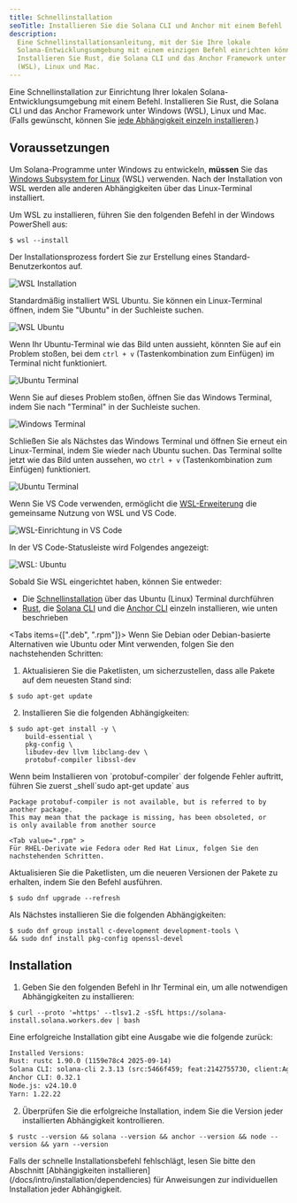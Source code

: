 ```yaml
---
title: Schnellinstallation
seoTitle: Installieren Sie die Solana CLI und Anchor mit einem Befehl
description:
  Eine Schnellinstallationsanleitung, mit der Sie Ihre lokale
  Solana-Entwicklungsumgebung mit einem einzigen Befehl einrichten können.
  Installieren Sie Rust, die Solana CLI und das Anchor Framework unter Windows
  (WSL), Linux und Mac.
---
```


Eine Schnellinstallation zur Einrichtung Ihrer lokalen
Solana-Entwicklungsumgebung mit einem Befehl. Installieren Sie Rust, die Solana
CLI und das Anchor Framework unter Windows (WSL), Linux und Mac. (Falls
gewünscht, können Sie
[jede Abhängigkeit einzeln installieren](/docs/intro/installation/dependencies).)

## Voraussetzungen

<Accordions>
<Accordion title="Windows">

Um Solana-Programme unter Windows zu entwickeln, **müssen** Sie das
[Windows Subsystem for Linux](https://learn.microsoft.com/de-de/windows/wsl/install)
(WSL) verwenden. Nach der Installation von WSL werden alle anderen
Abhängigkeiten über das Linux-Terminal installiert.

Um WSL zu installieren, führen Sie den folgenden Befehl in der Windows
PowerShell aus:

```terminal
$ wsl --install
```

Der Installationsprozess fordert Sie zur Erstellung eines
Standard-Benutzerkontos auf.

![WSL Installation](/assets/docs/intro/installation/wsl-install.png)

Standardmäßig installiert WSL Ubuntu. Sie können ein Linux-Terminal öffnen,
indem Sie "Ubuntu" in der Suchleiste suchen.

![WSL Ubuntu](/assets/docs/intro/installation/wsl-ubuntu-search.png)

Wenn Ihr Ubuntu-Terminal wie das Bild unten aussieht, könnten Sie auf ein
Problem stoßen, bei dem `ctrl + v` (Tastenkombination zum Einfügen) im Terminal
nicht funktioniert.

![Ubuntu Terminal](/assets/docs/intro/installation/wsl-ubuntu-terminal-1.png)

Wenn Sie auf dieses Problem stoßen, öffnen Sie das Windows Terminal, indem Sie
nach "Terminal" in der Suchleiste suchen.

![Windows Terminal](/assets/docs/intro/installation/wsl-windows-terminal.png)

Schließen Sie als Nächstes das Windows Terminal und öffnen Sie erneut ein
Linux-Terminal, indem Sie wieder nach Ubuntu suchen. Das Terminal sollte jetzt
wie das Bild unten aussehen, wo `ctrl + v` (Tastenkombination zum Einfügen)
funktioniert.

![Ubuntu Terminal](/assets/docs/intro/installation/wsl-ubuntu-terminal-2.png)

Wenn Sie VS Code verwenden, ermöglicht die
[WSL-Erweiterung](https://code.visualstudio.com/docs/remote/wsl-tutorial) die
gemeinsame Nutzung von WSL und VS Code.

![WSL-Einrichtung in VS Code](/assets/docs/intro/installation/wsl-vscode.png)

In der VS Code-Statusleiste wird Folgendes angezeigt:

![WSL: Ubuntu](/assets/docs/intro/installation/wsl-vscode-ubuntu.png)

Sobald Sie WSL eingerichtet haben, können Sie entweder:

- Die [Schnellinstallation](#installation) über das Ubuntu (Linux) Terminal
  durchführen
- [Rust](/docs/intro/installation/dependencies#install-rust), die
  [Solana CLI](/docs/intro/installation/dependencies#install-solana-cli) und die
  [Anchor CLI](/docs/intro/installation/dependencies#install-anchor-cli) einzeln
  installieren, wie unten beschrieben

</Accordion>
<Accordion title="Linux">

<Tabs items={[".deb", ".rpm"]}>
<Tab value=".deb" >
Wenn Sie Debian oder Debian-basierte Alternativen wie Ubuntu oder Mint verwenden, folgen Sie den nachstehenden Schritten:

1. Aktualisieren Sie die Paketlisten, um sicherzustellen, dass alle Pakete auf
   dem neuesten Stand sind:

```terminal
$ sudo apt-get update
```

2. Installieren Sie die folgenden Abhängigkeiten:

```terminal
$ sudo apt-get install -y \
    build-essential \
    pkg-config \
    libudev-dev llvm libclang-dev \
    protobuf-compiler libssl-dev
```

<Callout>
Wenn beim Installieren von `protobuf-compiler` der folgende Fehler auftritt, führen
Sie zuerst _shell`sudo apt-get update` aus

```
Package protobuf-compiler is not available, but is referred to by another package.
This may mean that the package is missing, has been obsoleted, or
is only available from another source
```

</Callout>

  </Tab>

    <Tab value=".rpm" >
    Für RHEL-Derivate wie Fedora oder Red Hat Linux, folgen Sie den nachstehenden Schritten.

Aktualisieren Sie die Paketlisten, um die neueren Versionen der Pakete zu
erhalten, indem Sie den Befehl ausführen.

```terminal
$ sudo dnf upgrade --refresh
```

Als Nächstes installieren Sie die folgenden Abhängigkeiten:

```terminal
$ sudo dnf group install c-development development-tools \
&& sudo dnf install pkg-config openssl-devel
```

  </Tab>
</Tabs>

</Accordion>
</Accordions>

## Installation

1. Geben Sie den folgenden Befehl in Ihr Terminal ein, um alle notwendigen
   Abhängigkeiten zu installieren:

```terminal
$ curl --proto '=https' --tlsv1.2 -sSfL https://solana-install.solana.workers.dev | bash
```

Eine erfolgreiche Installation gibt eine Ausgabe wie die folgende zurück:

```txt title="Example output"
Installed Versions:
Rust: rustc 1.90.0 (1159e78c4 2025-09-14)
Solana CLI: solana-cli 2.3.13 (src:5466f459; feat:2142755730, client:Agave)
Anchor CLI: 0.32.1
Node.js: v24.10.0
Yarn: 1.22.22
```

2. Überprüfen Sie die erfolgreiche Installation, indem Sie die Version jeder
   installierten Abhängigkeit kontrollieren.

```terminal
$ rustc --version && solana --version && anchor --version && node --version && yarn --version
```

<Callout>
  Falls der schnelle Installationsbefehl fehlschlägt, lesen Sie bitte den
  Abschnitt [Abhängigkeiten installieren](/docs/intro/installation/dependencies)
  für Anweisungen zur individuellen Installation jeder Abhängigkeit.
</Callout>
